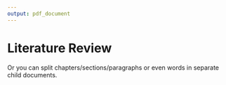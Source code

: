 ```yaml
---
output: pdf_document
---
```


# Literature Review

Or you can split chapters/sections/paragraphs or even words in separate child documents.